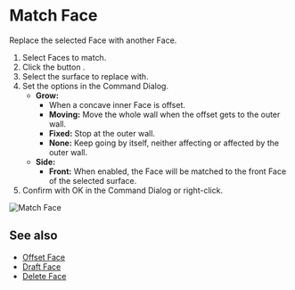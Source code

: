 
# Match Face

<Reference shortcut="" command="Match Face" button="Right of Command Bar" />

Replace the selected Face with another Face.

1. Select Faces to match.
2. Click the button <ButtonIcon type="button-match-face" />.
3. Select the surface to replace with.
4. Set the options in the Command Dialog.
    - **Grow:**
        - When a concave inner Face is offset.
        - **Moving:** Move the whole wall when the offset gets to the outer wall.
        - **Fixed:** Stop at the outer wall.
        - **None:** Keep going by itself, neither affecting or affected by the outer wall.
    - **Side:** 
        - **Front:** When enabled, the Face will be matched to the front Face of the selected surface.
5. Confirm with OK in the Command Dialog or right-click.

![Match Face](/img/match-face.gif)

## See also
- [Offset Face](./offset-face)
- [Draft Face](./draft-face)
- [Delete Face](./delete-face)